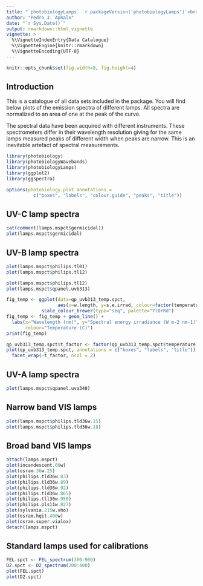 ---
title: "`photobiologyLamps` `r packageVersion('photobiologyLamps')`<br>Data Catalogue"
author: "Pedro J. Aphalo"
date: "`r Sys.Date()`"
output: rmarkdown::html_vignette
vignette: >
  %\VignetteIndexEntry{Data Catalogue}
  %\VignetteEngine{knitr::rmarkdown}
  %\VignetteEncoding{UTF-8}
---

```{r}
knitr::opts_chunk$set(fig.width=8, fig.height=4)
```


## Introduction

This is a catalogue of all data sets included in the package. You will find below plots of the emission spectra of different lamps. All spectra are normalized to an area of one at the peak of the curve.

The spectral data have been acquired with different instruments. These spectrometers
differ in their wavelength resolution giving for the same lamps measured peaks of different width when peaks are narrow. This is an inevitable artefact of spectral measurements.

```{r}
library(photobiology)
library(photobiologyWavebands)
library(photobiologyLamps)
library(ggplot2)
library(ggspectra)
```


```{r}
options(photobiology.plot.annotations =
          c("boxes", "labels", "colour.guide", "peaks", "title"))
```

## UV-C lamp spectra

```{r}
cat(comment(lamps.mspct$germicidal))
plot(lamps.mspct$germicidal)
```

## UV-B lamp spectra

```{r}
plot(lamps.mspct$philips.tl01)
plot(lamps.mspct$philips.tl12)
```

```{r}
plot(lamps.mspct$philips.tl12)
plot(lamps.mspct$qpanel.uvb313)
```

```{r}
fig_temp <- ggplot(data=qp_uvb313_temp.spct,
                   aes(x=w.length, y=s.e.irrad, colour=factor(temperature))) +
             scale_colour_brewer(type="seq", palette="YlOrRd")
fig_temp <- fig_temp + geom_line() +
  labs(x="Wavelength (nm)", y="Spectral energy irradiance (W m-2 nm-1)",
       colour="Temperature (C)")
print(fig_temp)
```

```{r, fig.width=8, fig.height=10}
qp_uvb313_temp.spct$t_factor <- factor(qp_uvb313_temp.spct$temperature)
plot(qp_uvb313_temp.spct, annotations = c("boxes", "labels", "title")) +
  facet_wrap(~t_factor, ncol = 2)
```

## UV-A lamp spectra

```{r}
plot(lamps.mspct$qpanel.uva340)
```

## Narrow band VIS lamps

```{r}
plot(lamps.mspct$philips.tld36w.15)
plot(lamps.mspct$philips.tld36w.18)
```

## Broad band VIS lamps

```{r}
attach(lamps.mspct)
plot(incandescent.60w)
plot(osram.36w.25)
plot(philips.tld36w.83)
plot(philips.tld36w.89)
plot(philips.tld36w.92)
plot(philips.tld36w.865)
plot(philips.tll36w.950)
plot(philips.pls11w.827)
plot(sylvania.215w.vho)
plot(osram.hqit.400w)
plot(osram.super.vialox)
detach(lamps.mspct)
```

## Standard lamps used for calibrations

```{r}
FEL.spct <- FEL_spectrum(300:900)
D2.spct <- D2_spectrum(200:400)
plot(FEL.spct)
plot(D2.spct)
```


